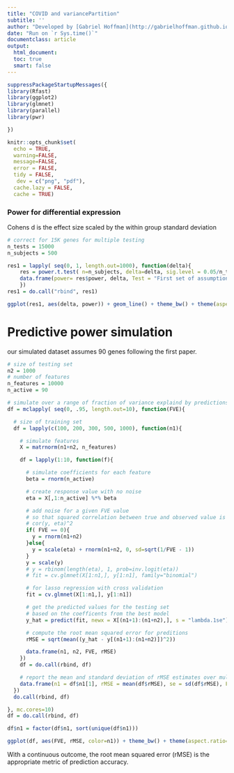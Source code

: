 ```yaml
---
title: "COVID and variancePartition"
subtitle: ''
author: "Developed by [Gabriel Hoffman](http://gabrielhoffman.github.io/)"
date: "Run on `r Sys.time()`"
documentclass: article
output: 
  html_document:
  toc: true
  smart: false
---
```



<!---

# How to run
############

# cd to directory with covid_vp.Rmd 
cd /hpc/users/hoffmg01/work/misc_vp

# set up environment
ml git pandoc 
git pull
R

# in R, pull the latest version (I edit on my laptop and push to GitHub)
# then run the script to generate and HTML page
system("git pull"); rmarkdown::render("power_sims.Rmd")



--->

```r
suppressPackageStartupMessages({
library(Rfast)
library(ggplot2)
library(glmnet)
library(parallel)
library(pwr)

})

knitr::opts_chunk$set(
  echo = TRUE,
  warning=FALSE,
  message=FALSE,
  error = FALSE,
  tidy = FALSE,
   dev = c("png", "pdf"),
  cache.lazy = FALSE,
  cache = TRUE)
```



### Power for differential expression

Cohens d is the effect size scaled by the within group standard deviation

```r
# correct for 15K genes for multiple testing
n_tests = 15000
n_subjects = 500

res1 = lapply( seq(0, 1, length.out=1000), function(delta){
    res = power.t.test( n=n_subjects, delta=delta, sig.level = 0.05/n_tests)
    data.frame(power= res$power, delta, Test = "First set of assumptions"    )
    })
res1 = do.call("rbind", res1)

ggplot(res1, aes(delta, power)) + geom_line() + theme_bw() + theme(aspect.ratio=1) + ylim(0,1) + xlab("Cohen's d")
```

# Predictive power simulation

our simulated dataset assumes 90 genes following the first paper.
```r
# size of testing set
n2 = 1000
# number of features
n_features = 10000
n_active = 90

# simulate over a range of fraction of variance explaind by predictions
df = mclapply( seq(0, .95, length.out=10), function(FVE){

  # size of training set
  df = lapply(c(100, 200, 300, 500, 1000), function(n1){

    # simulate features
    X = matrnorm(n1+n2, n_features)

    df = lapply(1:10, function(f){

      # simulate coefficients for each feature
      beta = rnorm(n_active)

      # create response value with no noise
      eta = X[,1:n_active] %*% beta

      # add noise for a given FVE value
      # so that squared correlation between true and observed value is FVE
      # cor(y, eta)^2
      if( FVE == 0){
        y = rnorm(n1+n2)
      }else{
        y = scale(eta) + rnorm(n1+n2, 0, sd=sqrt(1/FVE - 1))
      }
      y = scale(y)
      # y = rbinom(length(eta), 1, prob=inv.logit(eta))       
      # fit = cv.glmnet(X[1:n1,], y[1:n1], family="binomial")

      # for lasso regression with cross validation
      fit = cv.glmnet(X[1:n1,], y[1:n1])

      # get the predicted values for the testing set
      # based on the coefficents from the best model 
      y_hat = predict(fit, newx = X[(n1+1):(n1+n2),], s = "lambda.1se")

      # compute the root mean squared error for preditions
      rMSE = sqrt(mean((y_hat - y[(n1+1):(n1+n2)])^2))

      data.frame(n1, n2, FVE, rMSE)
    })
    df = do.call(rbind, df)

    # report the mean and standard deviation of rMSE estimates over multiple simulations
    data.frame(n1 = df$n1[1], rMSE = mean(df$rMSE), se = sd(df$rMSE), FVE=FVE)
  })
  do.call(rbind, df)

}, mc.cores=10)
df = do.call(rbind, df)

df$n1 = factor(df$n1, sort(unique(df$n1)))
```

```r
ggplot(df, aes(FVE, rMSE, color=n1)) + theme_bw() + theme(aspect.ratio=1) + xlab("Fraction of variance explained by predictors") + geom_errorbar(aes(x=FVE, ymin=rMSE - se, ymax=rMSE+se), width=0) + geom_point() + xlim(0, 1)  + geom_smooth(method="loess", se=FALSE) + ylim(0, NA) + scale_color_discrete(name=bquote(N[training]))
```

With a continuous outcome, the root mean squared error (rMSE) is the appropriate metric of prediction accuracy.


